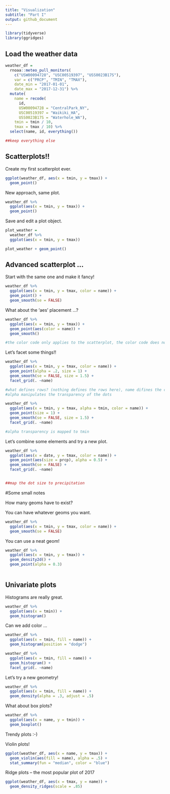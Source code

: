 ```yaml
---
title: "Visualization"
subtitle: "Part I"
output: github_document
---
```


```r
library(tidyverse)
library(ggridges)
```

## Load the weather data

```r
weather_df = 
  rnoaa::meteo_pull_monitors(
    c("USW00094728", "USC00519397", "USS0023B17S"),
    var = c("PRCP", "TMIN", "TMAX"), 
    date_min = "2017-01-01",
    date_max = "2017-12-31") %>%
  mutate(
    name = recode(
      id, 
      USW00094728 = "CentralPark_NY", 
      USC00519397 = "Waikiki_HA",
      USS0023B17S = "Waterhole_WA"),
    tmin = tmin / 10,
    tmax = tmax / 10) %>%
  select(name, id, everything())

##keep everything else
```



## Scatterplots!!

Create my first scatterplot ever.


```r
ggplot(weather_df, aes(x = tmin, y = tmax)) + 
  geom_point()
```


New approach, same plot.

```r
weather_df %>%
  ggplot(aes(x = tmin, y = tmax)) +
  geom_point()
```



Save and edit a plot object.


```r
plot_weather = 
  weather_df %>%
  ggplot(aes(x = tmin, y = tmax)) 

plot_weather + geom_point()
```



## Advanced scatterplot ...
Start with the same one and make it fancy!


```r
weather_df %>%
  ggplot(aes(x = tmin, y = tmax, color = name)) +
  geom_point() + 
  geom_smooth(se = FALSE)
```


What about the 'aes' placement ...?
```r
weather_df %>%
  ggplot(aes(x = tmin, y = tmax)) +
  geom_point(aes(color = name)) + 
  geom_smooth()

#the color code only applies to the scatterplot, the color code does not pass on to everywhere
```


Let's facet some things!!

```r
weather_df %>%
  ggplot(aes(x = tmin, y = tmax, color = name)) +
  geom_point(alpha = .2, size = 1) + 
  geom_smooth(se = FALSE, size = 1.5) +
  facet_grid(. ~name)

#what defines rows? (nothing defines the rows here), name difines the columns here
#alpha manipulates the transparency of the dots
```


```r
weather_df %>%
  ggplot(aes(x = tmin, y = tmax, alpha = tmin, color = name)) +
  geom_point(size = 1) + 
  geom_smooth(se = FALSE, size = 1.5) +
  facet_grid(. ~name)

#alpha transparency is mapped to tmin
```



Let's combine some elements and try a new plot.
```r
weather_df %>%
  ggplot(aes(x = date, y = tmax, color = name)) +
  geom_point(aes(size = prcp), alpha = 0.5) +
  geom_smooth(se = FALSE) +
  facet_grid(. ~name)


##map the dot size to precipitation
```



#Some small notes


How many geoms have to exist?

You can have whatever geoms you want.

```r
weather_df %>%
  ggplot(aes(x = tmin, y = tmax, color = name)) +
  geom_smooth(se = FALSE)
```


You can use a neat geom!

```r
weather_df %>%
  ggplot(aes(x = tmin, y = tmax)) +
  geom_density2d() + 
  geom_point(alpha = 0.3)
  
```


## Univariate plots

Histograms are really great.

```r
weather_df %>%
  ggplot(aes(x = tmin)) +
  geom_histogram()
```


Can we add color ...
```r
weather_df %>%
  ggplot(aes(x = tmin, fill = name)) +
  geom_histogram(position = "dodge")
```

```r
weather_df %>%
  ggplot(aes(x = tmin, fill = name)) +
  geom_histogram() +
  facet_grid(. ~name)
```



Let's try a new geometry!


```r
weather_df %>%
  ggplot(aes(x = tmin, fill = name)) +
  geom_density(alpha = .3, adjust = .5)
```


What about box plots?

```r
weather_df %>%
  ggplot(aes(x = name, y = tmin)) +
  geom_boxplot() 
```


Trendy plots :-)

Violin plots!

```r
ggplot(weather_df, aes(x = name, y = tmax)) + 
  geom_violin(aes(fill = name), alpha = .5) + 
  stat_summary(fun = "median", color = "blue")
```

Ridge plots -- the most popular plot of 2017


```r
ggplot(weather_df, aes(x = tmax, y = name)) + 
  geom_density_ridges(scale = .85)
```

